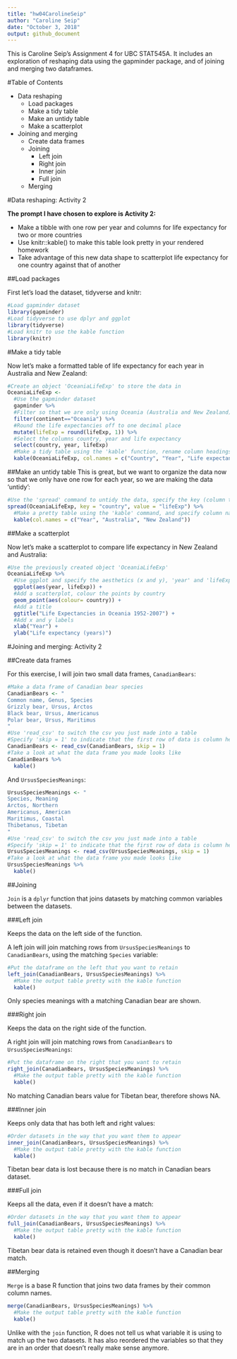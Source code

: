 ```yaml
---
title: "hw04CarolineSeip"
author: "Caroline Seip"
date: "October 3, 2018"
output: github_document
---
```


This is Caroline Seip's Assignment 4 for UBC STAT545A. It includes an exploration of reshaping data using the gapminder package, and of joining and merging two dataframes.

#Table of Contents

* Data reshaping
    + Load packages
    + Make a tidy table
    + Make an untidy table
    + Make a scatterplot
* Joining and merging
    + Create data frames
    + Joining
        - Left join
        - Right join
        - Inner join
        - Full join
    + Merging

#Data reshaping: Activity 2

**The prompt I have chosen to explore is Activity 2:**

- Make a tibble with one row per year and columns for life expectancy for two or more countries
- Use knitr::kable() to make this table look pretty in your rendered homework
- Take advantage of this new data shape to scatterplot life expectancy for one country against that of another

##Load packages

First let's load the dataset, tidyverse and knitr:

```r
#Load gapminder dataset
library(gapminder)
#Load tidyverse to use dplyr and ggplot
library(tidyverse)
#Load knitr to use the kable function
library(knitr)
```

#Make a tidy table

Now let's make a formatted table of life expectancy for each year in Australia and New Zealand:

```r
#Create an object 'OceaniaLifeExp' to store the data in
OceaniaLifeExp <- 
  #Use the gapminder dataset
  gapminder %>%
  #Filter so that we are only using Oceania (Australia and New Zealand)
  filter(continent=="Oceania") %>% 
  #Round the life expectancies off to one decimal place
  mutate(lifeExp = round(lifeExp, 1)) %>% 
  #Select the columns country, year and life expectancy
  select(country, year, lifeExp)
  #Make a tidy table using the 'kable' function, rename column headings
  kable(OceaniaLifeExp, col.names = c("Country", "Year", "Life expectancy (years)"))
```

##Make an untidy table
This is great, but we want to organize the data now so that we only have one row for each year, so we are making the data 'untidy':

```r
#Use the 'spread' command to untidy the data, specify the key (column titles) and value (column values)
spread(OceaniaLifeExp, key = "country", value = "lifeExp") %>% 
  #Make a pretty table using the 'kable' command, and specify column names
  kable(col.names = c("Year", "Australia", "New Zealand"))
```

##Make a scatterplot

Now let's make a scatterplot to compare life expectancy in New Zealand and Australia:

```r
#Use the previously created object 'OceaniaLifeExp'
OceaniaLifeExp %>% 
  #Use ggplot and specify the aesthetics (x and y), 'year' and 'lifeExp'
  ggplot(aes(year, lifeExp)) +
  #Add a scatterplot, colour the points by country
  geom_point(aes(colour= country)) +
  #Add a title
  ggtitle("Life Expectancies in Oceania 1952-2007") +
  #Add x and y labels
  xlab("Year") +
  ylab("Life expectancy (years)")
```

#Joining and merging: Activity 2

##Create data frames

For this exercise, I will join two small data frames, `CanadianBears`:

```r
#Make a data frame of Canadian bear species
CanadianBears <- "
Common name, Genus, Species
Grizzly bear, Ursus, Arctos
Black bear, Ursus, Americanus
Polar bear, Ursus, Maritimus
"
#Use 'read_csv' to switch the csv you just made into a table
#Specify 'skip = 1' to indicate that the first row of data is column headers
CanadianBears <- read_csv(CanadianBears, skip = 1)
#Take a look at what the data frame you made looks like
CanadianBears %>% 
  kable()
```

And `UrsusSpeciesMeanings`:

```r
UrsusSpeciesMeanings <- "
Species, Meaning
Arctos, Northern
Americanus, American
Maritimus, Coastal
Thibetanus, Tibetan
"
#Use 'read_csv' to switch the csv you just made into a table
#Specify 'skip = 1' to indicate that the first row of data is column headers
UrsusSpeciesMeanings <- read_csv(UrsusSpeciesMeanings, skip = 1)
#Take a look at what the data frame you made looks like
UrsusSpeciesMeanings %>% 
  kable()
```

##Joining

`Join` is a `dplyr` function that joins datasets by matching common variables between the datasets.

###Left join

Keeps the data on the left side of the function.

A left join will join matching rows from `UrsusSpeciesMeanings` to `CanadianBears`, using the matching `Species` variable:

```r
#Put the dataframe on the left that you want to retain
left_join(CanadianBears, UrsusSpeciesMeanings) %>% 
  #Make the output table pretty with the kable function
  kable()
```

Only species meanings with a matching Canadian bear are shown.

###Right join

Keeps the data on the right side of the function.

A right join will join matching rows from `CanadianBears` to `UrsusSpeciesMeanings`:

```r
#Put the dataframe on the right that you want to retain
right_join(CanadianBears, UrsusSpeciesMeanings) %>% 
  #Make the output table pretty with the kable function
  kable()
```

No matching Canadian bears value for Tibetan bear, therefore shows NA.

###Inner join

Keeps only data that has both left and right values:

```r
#Order datasets in the way that you want them to appear
inner_join(CanadianBears, UrsusSpeciesMeanings) %>% 
  #Make the output table pretty with the kable function
  kable()
```

Tibetan bear data is lost because there is no match in Canadian bears dataset.

###Full join

Keeps all the data, even if it doesn't have a match:

```r
#Order datasets in the way that you want them to appear
full_join(CanadianBears, UrsusSpeciesMeanings) %>% 
  #Make the output table pretty with the kable function
  kable()
```

Tibetan bear data is retained even though it doesn't have a Canadian bear match.

##Merging

`Merge` is a base R function that joins two data frames by their common column names. 

```r
merge(CanadianBears, UrsusSpeciesMeanings) %>% 
  #Make the output table pretty with the kable function
  kable()
```

Unlike with the `join` function, R does not tell us what variable it is using to match up the two datasets. It has also reordered the variables so that they are in an order that doesn't really make sense anymore.